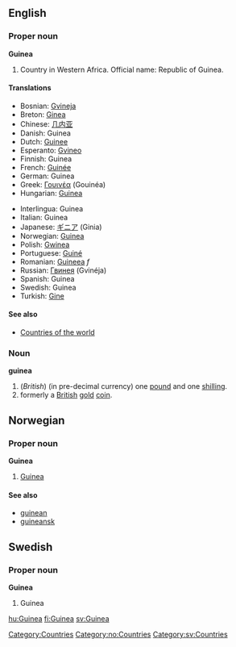 ==English==

===Proper noun===
'''Guinea'''

# Country in Western Africa. Official name: Republic of Guinea.

====Translations====
{{top}}
*Bosnian: [[Gvineja]] {{f}}
*Breton: [[Ginea]]
*Chinese: [[几内亚]]
*Danish: Guinea
*Dutch: [[Guinee]]
*Esperanto: [[Gvineo]]
*Finnish: Guinea
*French: [[Guinée]] {{f}}
*German: Guinea
*Greek: [[Γουινέα]] (Gouinéa) {{f}}
*Hungarian: [[Guinea]]
{{mid}}
*Interlingua: Guinea
*Italian: Guinea {{f}}
*Japanese: [[ギニア]] (Ginia)
*Norwegian: [[#Norwegian|Guinea]]
*Polish: [[Gwinea]]
*Portuguese: [[Guiné]]
*Romanian: [[Guineea]] ''f''
*Russian: [[Гвинея]] (Gvinéja) {{f}}
*Spanish: Guinea {{f}}
*Swedish: Guinea
*Turkish: [[Gine]]
{{bottom}}

====See also====
* [[Countries of the world]]

===Noun===
'''guinea'''
#(''British'') (in pre-decimal currency) one [[pound]] and one [[shilling]].
# formerly a [[British]] [[gold]] [[coin]].


==Norwegian==
===Proper noun===
'''Guinea'''
#[[#English|Guinea]]
====See also====
*[[guinean]]
*[[guineansk]]

==Swedish==
===Proper noun===
'''Guinea'''
#Guinea

[[Category:Countries]]
[[Category:no:Countries]]
[[Category:sv:Countries]]

[[hu:Guinea]]
[[fi:Guinea]]
[[sv:Guinea]]